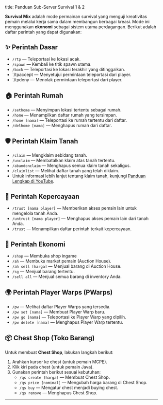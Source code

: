 title: Panduan Sub-Server Survival 1 & 2

**Survival Mix** adalah mode permainan survival yang menguji kreativitas pemain melalui kerja sama dalam membangun berbagai kreasi. Mode ini menggunakan **ekonomi** sebagai sistem utama perdagangan. Berikut adalah daftar perintah yang dapat digunakan:

## ✨ Perintah Dasar  
- `/rtp` — Teleportasi ke lokasi acak.  
- `/spawn` — Kembali ke titik spawn utama.  
- `/back` — Teleportasi ke lokasi terakhir yang ditinggalkan.
- `/tpaccept — Menyetujui permintaan teleportasi dari player.
- `/tpdeny — Menolak permintaan teleportasi dari player.   

## 🏠 Perintah Rumah  
- `/sethome` — Menyimpan lokasi tertentu sebagai rumah.  
- `/home` — Menampilkan daftar rumah yang tersimpan.  
- `/home [nama]` — Teleportasi ke rumah tertentu dari daftar.  
- `/delhome [nama]` — Menghapus rumah dari daftar. 

## 🛡️ Perintah Klaim Tanah  
- `/claim` — Mengklaim sebidang tanah.  
- `/unclaim` — Membatalkan klaim atas tanah tertentu.  
- `/abandonclaim` — Menghapus semua klaim tanah sekaligus.  
- `/claimlist` — Melihat daftar tanah yang telah diklaim.
- Untuk informasi lebih lanjut tentang klaim tanah, kunjungi [Panduan Lengkap di YouTube](https://youtu.be/JbXzMHwL9JQ).  

## 👥 Perintah Kepercayaan  
- `/trust [nama player]` — Memberikan akses pemain lain untuk mengelola tanah Anda.  
- `/untrust [nama player]` — Menghapus akses pemain lain dari tanah Anda.  
- `/trust` — Menampilkan daftar perintah terkait kepercayaan.   

## 🛒 Perintah Ekonomi 
- `/shop` — Membuka shop ingame  
- `/ah` — Membuka market pemain (Auction House).  
- `/ah sell [harga]` — Menjual barang di Auction House.  
- `/sg` — Menjual barang tertentu.  
- `/sell all` — Menjual semua barang di inventory Anda.  

## 🌍 Perintah Player Warps (PWarps)  
- `/pw` — Melihat daftar Player Warps yang tersedia.  
- `/pw set [nama]` — Membuat Player Warp baru.  
- `/pw go [nama]` — Teleportasi ke Player Warp yang dipilih.  
- `/pw delete [nama]` — Menghapus Player Warp tertentu.  

## 📦 Chest Shop (Toko Barang)  
Untuk membuat **Chest Shop**, lakukan langkah berikut:  

1. Arahkan kursor ke chest (untuk pemain MCPE).  
2. Klik kiri pada chest (untuk pemain Java).  
3. Gunakan perintah berikut sesuai kebutuhan:  
   - `/qs create [harga]` — Membuat Chest Shop.  
   - `/qs price [nominal]` — Mengubah harga barang di Chest Shop.  
   - `/qs buy` — Mengatur chest menjadi buying chest.  
   - `/qs remove` — Menghapus Chest Shop.  

---
